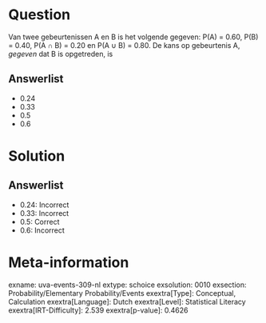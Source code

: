 Question
========

Van twee gebeurtenissen A en B is het volgende gegeven: P(A) = 0.60,
P(B) = 0.40, P(A ∩ B) = 0.20 en P(A ∪ B) = 0.80. De kans op gebeurtenis
A, *gegeven* dat B is opgetreden, is

Answerlist
----------

* 0.24
* 0.33
* 0.5
* 0.6

Solution
========

Answerlist
----------

* 0.24: Incorrect
* 0.33: Incorrect
* 0.5: Correct
* 0.6: Incorrect

Meta-information
================
exname: uva-events-309-nl
extype: schoice
exsolution: 0010
exsection: Probability/Elementary Probability/Events
exextra[Type]: Conceptual, Calculation
exextra[Language]: Dutch
exextra[Level]: Statistical Literacy
exextra[IRT-Difficulty]: 2.539
exextra[p-value]: 0.4626
